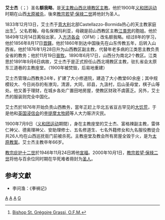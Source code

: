 {{Refimprove|time=2019-12-29T16:44:57+00:00}}
{{Infobox Christian leader
|type = bishop
|name=聖艾士傑<br />San Gregorio Maria Grassi
|ordination = 1856年8月17日
|consecration = 1876年11月19日
|birth_date=1833年12月13日
|death_date={{death date and age|1900|7|9|1833|12|13}}
|feast_day=7月9日
|venerated=[[羅馬天主教會|羅馬天主教會]]
|image=San Gregorio Maria Grassi.jpg
|imagesize=250px
|caption=
|birth_place={{flag|Kingdom of Sardinia}}[[博爾米達堡|博爾米達堡]]
|death_place={{QING}}[[山西省|山西省]][[太原|太原]]
|beatified_date=1946年11月27日
|beatified_place=
|beatified_by=[[教宗庇護十二世|教宗庇護十二世]]
|canonized_date=2000年10月1日
|canonized_place=
|canonized_by=[[教宗若望·保祿二世|教宗若望·保祿二世]]
|attributes=
|patronage=
|major_shrine=
|suppressed_date=
|issues=
|saint_title = [[天主教聖人|聖人]]
}}
'''艾士杰'''（{{lang-it|Gregorio Maria Grassi}}；{{bd|1833年|12月13日|1900年|7月9日|catIdx=A}}）圣名'''额我略'''，是[[天主教太原教区|天主教山西北境教区主教]]。他於1900年[[义和团运动|义和团运动]]时期在山西[[太原|太原]][[太原教案|被杀]]，後來[[教宗若望·保禄二世|教宗若望·保禄二世]]將他封为圣人。

1833年12月13日，艾士杰于[[意大利|意大利]]北部Castellazzo-Bormida热心的天主教家庭出生<ref>[http://www.catholic-hierarchy.org/bishop/bgrassg.html Bishop St. Grégoire Grassi, O.F.M. ]</ref>。父名若翰，母名保辣玛利亚，母親是前山西教区主教[[江类思|江类思]]的胞姐。他於1849年12月14日离俗出家，入[[方济各会|方济各会]]（OFM）；改名额我略。经过8年的学习，他於1856年8月17日[[晋鐸|晋鐸]]。他於1860年到达中国後先在山东传教五年，后转入山西省。他於1876年1月28日升为山西教区副主教，代替年老多病的江类思主教负责全省的教务；他於11月19日[[晉牧|晉牧]]。1890年6月17日，山西分为南北2个教区。江类思於1891年9月6日病故，艾士杰于是正式担任山西北境教区主教，驻扎省会太原东三道巷的主教座堂。（1900年被焚毁，后易地重建）  
 
艾士杰管理山西教务24年，扩建了大小修道院，建造了大小教堂60余座；其中规模较大、今日尚存的有潦沟，清源，大同，祁县，九汲村，后山圣母堂，棋子山等处。他又善于理财，在城乡各处广置田地房屋，使教区财政不虞匮乏。另外，艾士杰的服装则完全中国化。

艾士杰於1876年开始负责山西教务，當年正赶上华北五省亘古罕见的[[丁戊奇荒|大饥荒]]，于是他和[[英国浸信会|英国浸信会]]的[[李提摩太|李提摩太]][[牧師|牧師]]等人大力赈济灾民。

1900年7月9日（[[义和团运动|义和团运动]]期間），身在主教座堂的艾士杰、富格辣副主教，雷体仁神父、德奥理神父、安助理修士、五名修道生、七名外籍修女和九名服役教徒合共26人均在山西巡抚衙门前被杀死。主教座堂及教会所有房屋全毁于火，是为[[太原教案|太原教案]]。艾士杰主教卒年66岁。

[[教宗庇护十二世|教宗庇护十二世]]於1946年11月24日將他[[宣福|宣福]]。2000年10月1日，[[教宗若望·保禄二世|教宗若望·保禄二世]]将他与百余位同时期在华死难者冊封为[[中華殉道聖人|圣人]]。

==参考文獻==
{{reflist}}
*李问渔：《拳祸记》

[[Category:意大利天主教主教|A]]
[[Category:在华天主教传教士|A]]
[[Category:清朝基督教殉道者|A]]
[[Category:中华殉道圣人|G]]